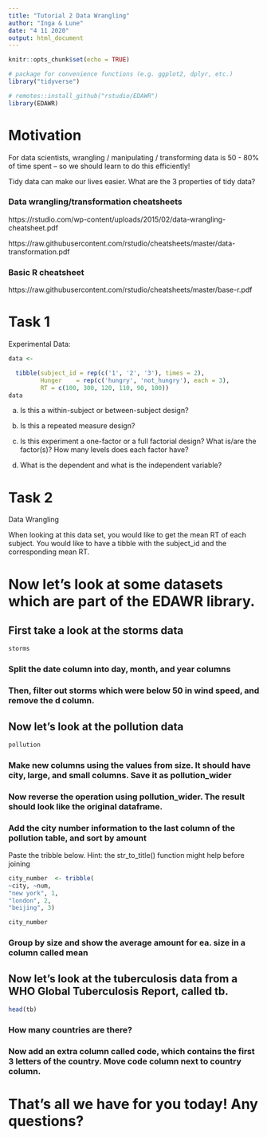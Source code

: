 ```yaml
---
title: "Tutorial 2 Data Wrangling"
author: "Inga & Lune"
date: "4 11 2020"
output: html_document
---
```


```r
knitr::opts_chunk$set(echo = TRUE)
```

```r
# package for convenience functions (e.g. ggplot2, dplyr, etc.)
library("tidyverse")

# remotes::install_github("rstudio/EDAWR")
library(EDAWR)
```

# Motivation

For data scientists, wrangling / manipulating / transforming data is 50 - 80% of time spent -- so we should learn to do this efficiently!


Tidy data can make our lives easier. What are the 3 properties of tidy data? 


### Data wrangling/transformation cheatsheets

https://rstudio.com/wp-content/uploads/2015/02/data-wrangling-cheatsheet.pdf

https://raw.githubusercontent.com/rstudio/cheatsheets/master/data-transformation.pdf

### Basic R cheatsheet

https://raw.githubusercontent.com/rstudio/cheatsheets/master/base-r.pdf



# Task 1

Experimental Data:

```r

data <- 

  tibble(subject_id = rep(c('1', '2', '3'), times = 2),
         Hunger    = rep(c('hungry', 'not_hungry'), each = 3),
         RT = c(100, 300, 120, 110, 90, 100))
data

```

a. Is this a within-subject or between-subject design? 


b. Is this a repeated measure design? 



c. Is this experiment a one-factor or a full factorial design? What is/are the factor(s)? How many levels does each factor have?


d. What is the dependent and what is the independent variable?



# Task 2

Data Wrangling

When looking at this data set, you would like to get the mean RT of each subject. 
You would like to have a tibble with the subject_id and the corresponding mean RT. 


<!-- #region -->

# Now let's look at some datasets which are part of the EDAWR library. 


## First take a look at the storms data
<!-- #endregion -->

```r
storms
```

### Split the date column into day, month, and year columns 


### Then, filter out storms which were below 50 in wind speed, and remove the d column. 


## Now let's look at the pollution data

```r
pollution
```

### Make new columns using the values from size. It should have city, large, and small columns. Save it as pollution_wider


### Now reverse the operation using pollution_wider. The result should look like the original dataframe.


### Add the city number information to the last column of the pollution table, and sort by amount

Paste the tribble below. Hint: the str_to_title() function might help before joining 


```r
city_number  <- tribble(
~city, ~num,
"new york", 1,
"london", 2,
"beijing", 3)

city_number
```



### Group by size and show the average amount for ea. size in a column called mean

## Now let's look at the tuberculosis data from a WHO Global Tuberculosis Report, called tb. 

```r
head(tb)
```

### How many countries are there? 



### Now add an extra column called code, which contains the first 3 letters of the country. Move code column next to country column. 



# That's all we have for you today! Any questions? 




